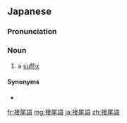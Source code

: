 ==Japanese==
{{ja-kanjitab|せつ|び|ご|yomi=o}}

===Pronunciation===
{{ja-pron|acc=h|acc2=3|y=o|せつびご}}

===Noun===
{{ja-noun|せつびご}}

# {{lb|ja|linguistic morphology|sort=せつびご}} a [[suffix]]

====Synonyms====
* {{ja-l|接尾辞|せつびじ|setsubiji}}

[[fr:接尾語]]
[[mg:接尾語]]
[[ja:接尾語]]
[[zh:接尾語]]